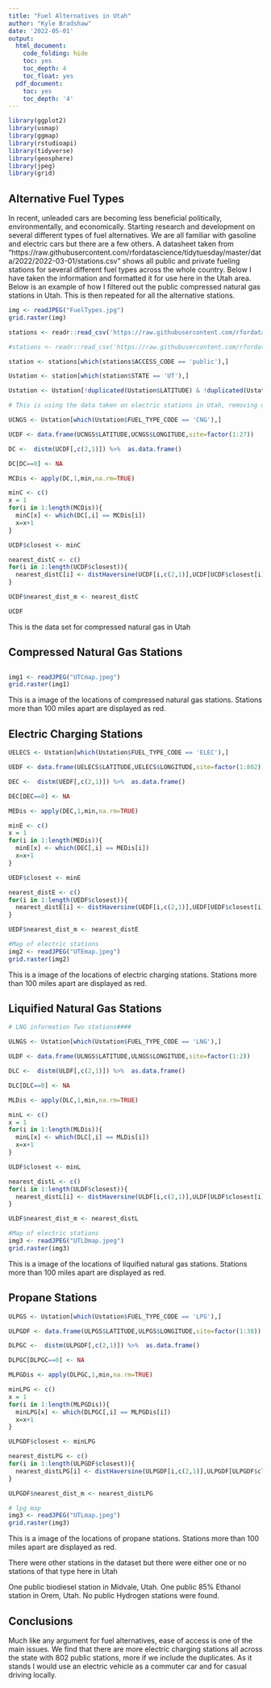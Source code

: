 ```yaml
---
title: "Fuel Alternatives in Utah"
author: "Kyle Bradshaw"
date: '2022-05-01'
output:
  html_document:
    code_folding: hide
    toc: yes
    toc_depth: 4
    toc_float: yes
  pdf_document:
    toc: yes
    toc_depth: '4'
---
```


```r
library(ggplot2)
library(usmap)
library(ggmap)
library(rstudioapi)
library(tidyverse)
library(geosphere)
library(jpeg)
library(grid)
```

## Alternative Fuel Types

In recent, unleaded cars are becoming less beneficial politically, environmentally, and economically. Starting research and development on several different types of fuel alternatives. We are all familiar with gasoline and electric cars but there are a few others. A datasheet taken from "https://raw.githubusercontent.com/rfordatascience/tidytuesday/master/data/2022/2022-03-01/stations.csv" shows all public and private fueling stations for several different fuel types across the whole country. Below I have taken the information and formatted it for use here in the Utah area. Below is an example of how I filtered out the public compressed natural gas stations in Utah. This is then repeated for all the alternative stations.

```r
img <- readJPEG("FuelTypes.jpg")
grid.raster(img)
```

```r
stations <- readr::read_csv('https://raw.githubusercontent.com/rfordatascience/tidytuesday/master/data/2022/2022-03-01/stations.csv')
```

```r

#stations <- readr::read_csv('https://raw.githubusercontent.com/rfordatascience/tidytuesday/master/data/2022/2022-03-01/stations.csv')

station <- stations[which(stations$ACCESS_CODE == 'public'),]

Ustation <- station[which(station$STATE == 'UT'),]

Ustation <- Ustation[!duplicated(Ustation$LATITUDE) & !duplicated(Ustation$LONGITUDE),]

# This is using the data taken on electric stations in Utah, removing duplicates

UCNGS <- Ustation[which(Ustation$FUEL_TYPE_CODE == 'CNG'),]

UCDF <- data.frame(UCNGS$LATITUDE,UCNGS$LONGITUDE,site=factor(1:27))

DC <-  distm(UCDF[,c(2,1)]) %>%  as.data.frame()

DC[DC==0] <- NA

MCDis <- apply(DC,1,min,na.rm=TRUE)

minC <- c()
x = 1
for(i in 1:length(MCDis)){
  minC[x] <- which(DC[,i] == MCDis[i])  
  x=x+1
}

UCDF$closest <- minC

nearest_distC <- c()
for(i in 1:length(UCDF$closest)){
  nearest_distC[i] <- distHaversine(UCDF[i,c(2,1)],UCDF[UCDF$closest[i],c(2,1)])  
}

UCDF$nearest_dist_m <- nearest_distC

UCDF
```

This is the data set for compressed natural gas in Utah

## Compressed Natural Gas Stations
## #
```r
img1 <- readJPEG("UTCmap.jpeg")
grid.raster(img1)
```

This is a image of the locations of compressed natural gas stations. Stations more than 100 miles apart are displayed as red.

## Electric Charging Stations
```r
UELECS <- Ustation[which(Ustation$FUEL_TYPE_CODE == 'ELEC'),]

UEDF <- data.frame(UELECS$LATITUDE,UELECS$LONGITUDE,site=factor(1:802))

DEC <-  distm(UEDF[,c(2,1)]) %>%  as.data.frame()

DEC[DEC==0] <- NA

MEDis <- apply(DEC,1,min,na.rm=TRUE)

minE <- c()
x = 1
for(i in 1:length(MEDis)){
  minE[x] <- which(DEC[,i] == MEDis[i])  
  x=x+1
}

UEDF$closest <- minE

nearest_distE <- c()
for(i in 1:length(UEDF$closest)){
  nearest_distE[i] <- distHaversine(UEDF[i,c(2,1)],UEDF[UEDF$closest[i],c(2,1)])  
}

UEDF$nearest_dist_m <- nearest_distE

#Map of electric stations
img2 <- readJPEG("UTEmap.jpeg")
grid.raster(img2)
```

This is a image of the locations of electric charging stations. Stations more than 100 miles apart are displayed as red.


## Liquified Natural Gas Stations
```r
# LNG information Two stations####

ULNGS <- Ustation[which(Ustation$FUEL_TYPE_CODE == 'LNG'),]

ULDF <- data.frame(ULNGS$LATITUDE,ULNGS$LONGITUDE,site=factor(1:2))

DLC <-  distm(ULDF[,c(2,1)]) %>%  as.data.frame()

DLC[DLC==0] <- NA

MLDis <- apply(DLC,1,min,na.rm=TRUE)

minL <- c()
x = 1
for(i in 1:length(MLDis)){
  minL[x] <- which(DLC[,i] == MLDis[i])  
  x=x+1
}

ULDF$closest <- minL

nearest_distL <- c()
for(i in 1:length(ULDF$closest)){
  nearest_distL[i] <- distHaversine(ULDF[i,c(2,1)],ULDF[ULDF$closest[i],c(2,1)])  
}

ULDF$nearest_dist_m <- nearest_distL

#Map of electric stations
img3 <- readJPEG("UTLDmap.jpeg")
grid.raster(img3)
```

This is a image of the locations of liquified natural gas stations. Stations more than 100 miles apart are displayed as red.

## Propane Stations
```r
ULPGS <- Ustation[which(Ustation$FUEL_TYPE_CODE == 'LPG'),]

ULPGDF <- data.frame(ULPGS$LATITUDE,ULPGS$LONGITUDE,site=factor(1:38))

DLPGC <-  distm(ULPGDF[,c(2,1)]) %>%  as.data.frame()

DLPGC[DLPGC==0] <- NA

MLPGDis <- apply(DLPGC,1,min,na.rm=TRUE)

minLPG <- c()
x = 1
for(i in 1:length(MLPGDis)){
  minLPG[x] <- which(DLPGC[,i] == MLPGDis[i])  
  x=x+1
}

ULPGDF$closest <- minLPG

nearest_distLPG <- c()
for(i in 1:length(ULPGDF$closest)){
  nearest_distLPG[i] <- distHaversine(ULPGDF[i,c(2,1)],ULPGDF[ULPGDF$closest[i],c(2,1)])  
}

ULPGDF$nearest_dist_m <- nearest_distLPG

# lpg map
img3 <- readJPEG("UTLmap.jpeg")
grid.raster(img3)
```

This is a image of the locations of propane stations. Stations more than 100 miles apart are displayed as red.

There were other stations in the dataset but there were either one or no stations of that type here in Utah

One public biodiesel station in Midvale, Utah.
One public 85% Ethanol station in Orem, Utah.
No public Hydrogen stations were found.

## Conclusions

Much like any argument for fuel alternatives, ease of access is one of the main issues. We find that there are more electric charging stations all across the state with 802 public stations, more if we include the duplicates. As it stands I would use an electric vehicle as a commuter car and for casual driving locally.

